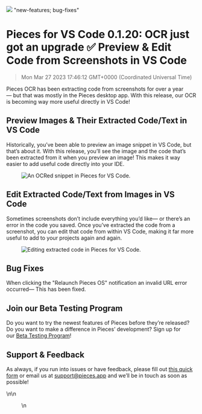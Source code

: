 ![](https://uploads-ssl.webflow.com/6143afec68f555387049efb3/639a3bfd0fcf1357f48564dc_VSCode0_1_20_ce5cd226788700cbeaf14085f9fc2639_2000.png)
"new-features; bug-fixes"
# Pieces for VS Code 0.1.20: OCR just got an upgrade ✅ Preview & Edit Code from Screenshots in VS Code
> Mon Mar 27 2023 17:46:12 GMT+0000 (Coordinated Universal Time)
<p>Pieces OCR has been extracting code from screenshots for over a year— but that was mostly in the Pieces desktop app. With this release, our OCR is becoming way more useful directly in VS Code!</p><h2 id="d028j">Preview Images &amp; Their Extracted Code/Text in VS Code</h2><p>Historically, you’ve been able to preview an image snippet in VS Code, but that’s about it. With this release, you’ll see the image and the code that’s been extracted from it when you preview an image! This makes it way easier to add useful code directly into your IDE.</p><figure class="w-richtext-figure-type-image w-richtext-align-center" data-rt-type="image" data-rt-align="center"><div><img alt="An OCRed snippet in Pieces for VS Code." src="https://uploads-ssl.webflow.com/6143afec68f555387049efb3/639a3bfe0fcf131ea2856559_1_d7617ee03bbec11eb015cc6f9ea39ca9_800.png" /></div></figure><h2 id="2jsjs">Edit Extracted Code/Text from Images in VS Code</h2><p>Sometimes screenshots don’t include everything you’d like— or there’s an error in the code you saved. Once you’ve extracted the code from a screenshot, you can edit that code from within VS Code, making it far more useful to add to your projects again and again.</p><figure class="w-richtext-figure-type-image w-richtext-align-center" data-rt-type="image" data-rt-align="center"><div><img alt="Editing extracted code in Pieces for VS Code." src="https://uploads-ssl.webflow.com/6143afec68f555387049efb3/639a3bfe0fcf1382f985652d_2_5064a4f01a4bacca9f8ac68e0118ac70.gif" /></div></figure><h2 id="4s8m7">Bug Fixes</h2><p>When clicking the &quot;Relaunch Pieces OS&quot; notification an invalid URL error occurred— This has been fixed.</p><h2 id="7gg48">Join our Beta Testing Program</h2><p>Do you want to try the newest features of Pieces before they’re released? Do you want to make a difference in Pieces’ development? Sign up for our <a href="https://getpieces.typeform.com/to/XGGlUqEI" target="_blank" rel="noopener noreferrer">Beta Testing Program</a>!</p><h2 id="f3tcv">Support &amp; Feedback</h2><p>As always, if you run into issues or have feedback, please fill out <a href="https://getpieces.typeform.com/to/mCjBSIjF" target="_blank" rel="noopener noreferrer">this quick form</a> or email us at <a href="mailto:support@pieces.app" target="_blank" rel="noopener noreferrer">support@pieces.app</a> and we’ll be in touch as soon as possible!</p>\n\n    <figure data-rt-type="video" data-rt-align="center">\n        <!-- strchf scri
